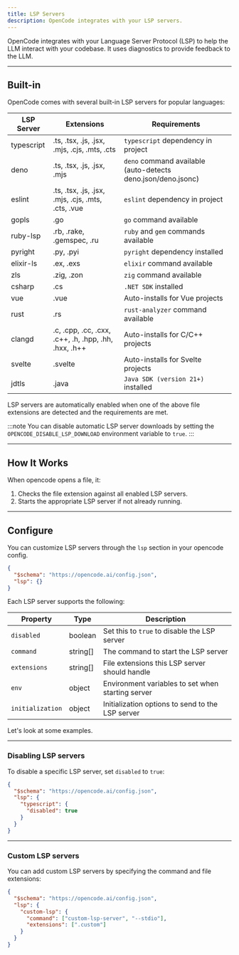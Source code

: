 ```yaml
---
title: LSP Servers
description: OpenCode integrates with your LSP servers.
---
```


OpenCode integrates with your Language Server Protocol (LSP) to help the LLM interact with your codebase. It uses diagnostics to provide feedback to the LLM.

---

## Built-in

OpenCode comes with several built-in LSP servers for popular languages:

| LSP Server | Extensions                                           | Requirements                                                 |
| ---------- | ---------------------------------------------------- | ------------------------------------------------------------ |
| typescript | .ts, .tsx, .js, .jsx, .mjs, .cjs, .mts, .cts         | `typescript` dependency in project                           |
| deno       | .ts, .tsx, .js, .jsx, .mjs                           | `deno` command available (auto-detects deno.json/deno.jsonc) |
| eslint     | .ts, .tsx, .js, .jsx, .mjs, .cjs, .mts, .cts, .vue   | `eslint` dependency in project                               |
| gopls      | .go                                                  | `go` command available                                       |
| ruby-lsp   | .rb, .rake, .gemspec, .ru                            | `ruby` and `gem` commands available                          |
| pyright    | .py, .pyi                                            | `pyright` dependency installed                               |
| elixir-ls  | .ex, .exs                                            | `elixir` command available                                   |
| zls        | .zig, .zon                                           | `zig` command available                                      |
| csharp     | .cs                                                  | `.NET SDK` installed                                         |
| vue        | .vue                                                 | Auto-installs for Vue projects                               |
| rust       | .rs                                                  | `rust-analyzer` command available                            |
| clangd     | .c, .cpp, .cc, .cxx, .c++, .h, .hpp, .hh, .hxx, .h++ | Auto-installs for C/C++ projects                             |
| svelte     | .svelte                                              | Auto-installs for Svelte projects                            |
| jdtls      | .java                                                | `Java SDK (version 21+)` installed                           |

LSP servers are automatically enabled when one of the above file extensions are detected and the requirements are met.

:::note
You can disable automatic LSP server downloads by setting the `OPENCODE_DISABLE_LSP_DOWNLOAD` environment variable to `true`.
:::

---

## How It Works

When opencode opens a file, it:

1. Checks the file extension against all enabled LSP servers.
2. Starts the appropriate LSP server if not already running.

---

## Configure

You can customize LSP servers through the `lsp` section in your opencode config.

```json title="opencode.json"
{
  "$schema": "https://opencode.ai/config.json",
  "lsp": {}
}
```

Each LSP server supports the following:

| Property         | Type     | Description                                       |
| ---------------- | -------- | ------------------------------------------------- |
| `disabled`       | boolean  | Set this to `true` to disable the LSP server      |
| `command`        | string[] | The command to start the LSP server               |
| `extensions`     | string[] | File extensions this LSP server should handle     |
| `env`            | object   | Environment variables to set when starting server |
| `initialization` | object   | Initialization options to send to the LSP server  |

Let's look at some examples.

---

### Disabling LSP servers

To disable a specific LSP server, set `disabled` to `true`:

```json title="opencode.json" {5}
{
  "$schema": "https://opencode.ai/config.json",
  "lsp": {
    "typescript": {
      "disabled": true
    }
  }
}
```

---

### Custom LSP servers

You can add custom LSP servers by specifying the command and file extensions:

```json title="opencode.json" {4-7}
{
  "$schema": "https://opencode.ai/config.json",
  "lsp": {
    "custom-lsp": {
      "command": ["custom-lsp-server", "--stdio"],
      "extensions": [".custom"]
    }
  }
}
```
